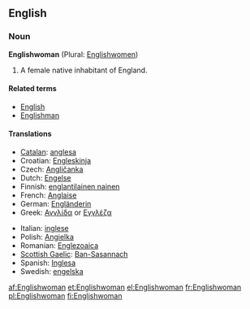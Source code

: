 ==English==

===Noun===
'''Englishwoman''' (Plural: [[Englishwomen]])

# A female native inhabitant of England.

====Related terms====
*[[English]]
*[[Englishman]]

====Translations====
{{trans-top|a female native inhabitant of England}}
*[[Catalan]]: [[anglesa]] {{f}}
*Croatian: [[Engleskinja]] {{f}}
* Czech: [[Angličanka]] {{f}}
*Dutch: [[Engelse]] {{f}}
*Finnish: [[englantilainen nainen]]
*French: [[Anglaise]] {{f}}
*German: [[Engländerin]] {{f}}
*Greek: [[Αγγλίδα]] or [[Εγγλέζα]] {{f}}
{{trans-mid}}
*Italian: [[inglese]] {{f}}
*Polish: [[Angielka]] {{f}}
*Romanian: [[Englezoaica]] {{f}}
*[[Scottish Gaelic]]: [[Ban-Sasannach]] {{f}}
*Spanish: [[Inglesa]] {{f}}
*Swedish: [[engelska]] {{c}}
{{trans-bottom}}

[[af:Englishwoman]]
[[et:Englishwoman]]
[[el:Englishwoman]]
[[fr:Englishwoman]]
[[pl:Englishwoman]]
[[fi:Englishwoman]]